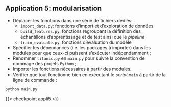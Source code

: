 ::: {.application}
## Application 5: modularisation

- Déplacer les fonctions dans une série de fichiers dédiés:
    +  `import_data.py`: fonctions d'import et d'exploration de données
    +  `build_features.py`: fonctions regroupant la définition des échantillons d'apprentissage et de test ainsi que le _pipeline_
    +  `train_evaluate.py`: fonctions d'évaluation du modèle
- Spécifier les dépendances (i.e. les packages à importer)
dans les modules pour que ceux-ci puissent s'exécuter indépendamment ;
- Renommer `titanic.py` en `main.py` pour suivre la convention de nommage des projets `Python` ;
- Importer les fonctions nécessaires à partir des modules.
- Vérifier que tout fonctionne bien en exécutant le _script_ `main` à partir de la ligne de commande :

```.bash
python main.py
```
:::


{{< checkpoint appli5 >}}
